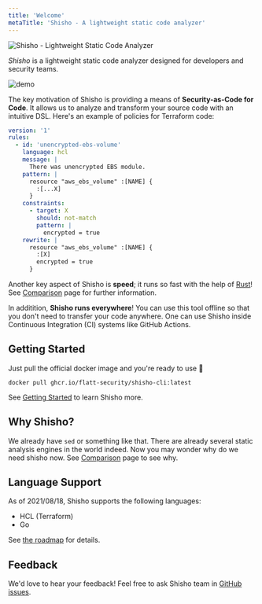 ```yaml
---
title: 'Welcome'
metaTitle: 'Shisho - A lightweight static code analyzer'
---
```


![Shisho - Lightweight Static Code Analyzer](/images/header.png)

_Shisho_ is a lightweight static code analyzer designed for developers and security teams.

![demo](./images/shisho-demo.gif)

The key motivation of Shisho is providing a means of **Security-as-Code for Code**. It allows us to analyze and transform your source code with an intuitive DSL. Here's an example of policies for Terraform code:

```yaml
version: '1'
rules:
  - id: 'unencrypted-ebs-volume'
    language: hcl
    message: |
      There was unencrypted EBS module.
    pattern: |
      resource "aws_ebs_volume" :[NAME] {
        :[...X]
      }
    constraints:
      - target: X
        should: not-match
        pattern: |
          encrypted = true
    rewrite: |
      resource "aws_ebs_volume" :[NAME] {
        :[X]
        encrypted = true
      }
```

Another key aspect of Shisho is **speed**; it runs so fast with the help of [Rust](https://www.rust-lang.org)! See [Comparison](/comparison) page for further information.

In additition, **Shisho runs everywhere**! You can use this tool offline so that you don't need to transfer your code anywhere. One can use Shisho inside Continuous Integration (CI) systems like GitHub Actions.

## Getting Started

Just pull the official docker image and you're ready to use 🎉

```
docker pull ghcr.io/flatt-security/shisho-cli:latest
```

See [Getting Started](/getting-started) to learn Shisho more.

## Why Shisho?

We already have `sed` or something like that. There are already several static analysis engines in the world indeed. Now you may wonder why do we need shisho now. See [Comparison](/comparison) page to see why.

## Language Support

As of 2021/08/18, Shisho supports the following languages:

- HCL (Terraform)
- Go

See [the roadmap](/roadmap) for details.

## Feedback

We'd love to hear your feedback! Feel free to ask Shisho team in [GitHub issues](https://github.com/flatt-security/shisho/issues).
